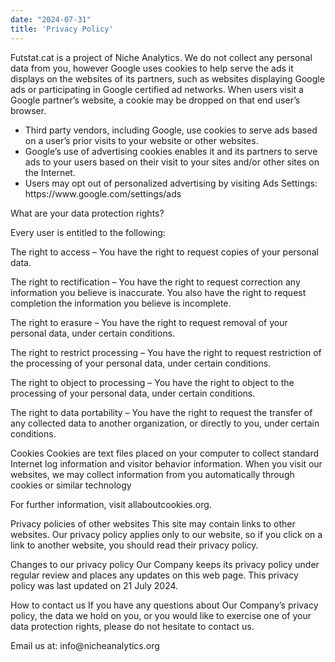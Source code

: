 ```yaml
---
date: "2024-07-31"
title: 'Privacy Policy'
---
```


Futstat.cat is a project of Niche Analytics. We do not collect any personal data from you, however Google uses cookies to help serve the ads it displays on the websites of its partners, such as websites displaying Google ads or participating in Google certified ad networks. When users visit a Google partner's website, a cookie may be dropped on that end user's browser.

- Third party vendors, including Google, use cookies to serve ads based on a user's prior visits to your website or other websites.
- Google's use of advertising cookies enables it and its partners to serve ads to your users based on their visit to your sites and/or other sites on the Internet.
- Users may opt out of personalized advertising by visiting Ads Settings: https://www.google.com/settings/ads

What are your data protection rights?

Every user is entitled to the following:

The right to access – You have the right to request copies of your personal data. 

The right to rectification – You have the right to request correction any information you believe is inaccurate. You also have the right to request completion the information you believe is incomplete.

The right to erasure – You have the right to request removal of your personal data, under certain conditions.

The right to restrict processing – You have the right to request restriction of the processing of your personal data, under certain conditions.

The right to object to processing – You have the right to object to the processing of your personal data, under certain conditions.

The right to data portability – You have the right to request the transfer of any collected data to another organization, or directly to you, under certain conditions.


Cookies
Cookies are text files placed on your computer to collect standard Internet log information and visitor behavior information. When you visit our websites, we may collect information from you automatically through cookies or similar technology

For further information, visit allaboutcookies.org.


Privacy policies of other websites
This site may contain links to other websites. Our privacy policy applies only to our website, so if you click on a link to another website, you should read their privacy policy.

Changes to our privacy policy
Our Company keeps its privacy policy under regular review and places any updates on this web page. This privacy policy was last updated on 21 July 2024.

How to contact us
If you have any questions about Our Company’s privacy policy, the data we hold on you, or you would like to exercise one of your data protection rights, please do not hesitate to contact us.

Email us at: info@nicheanalytics.org
